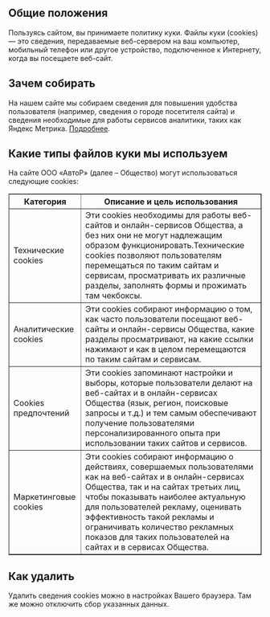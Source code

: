 <h2 class="!static !ml-0 !p-0 !text-2xl !my-8">Общие положения</h2>
Пользуясь сайтом, вы принимаете политику куки. Файлы куки (cookies) — это сведения, передаваемые веб-сервером на ваш компьютер, мобильный телефон или другое устройство, подключенное к Интернету, когда вы посещаете веб-сайт.

<h2 class="!static !ml-0 !p-0 !text-2xl !my-8">Зачем собирать</h2>
На нашем сайте мы собираем сведения для повышения удобства пользователя (например, сведения о городе посетителя сайта) и сведения необходимые для работы сервисов аналитики, таких как Яндекс Метрика. <a href="https://yandex.ru/legal/metrica_termsofuse/ru" target="_blank">Подробнее</a>.

<h2 class="!static !ml-0 !p-0 !text-2xl !my-8">Какие типы файлов куки мы используем</h2>
На сайте ООО «АвтоР» (далее – Общество) могут использоваться следующие cookies:

<div class="table_wrapper overflow-auto min-w-full my-14">
  <table border="1">
    <thead>
      <tr>
        <th>Категория</th>
        <th>Описание и цель использования</th>
      </tr>
    </thead>
    <tbody>
      <tr>
        <td>Технические cookies</td>
        <td>Эти cookies необходимы для работы веб-сайтов и онлайн-сервисов Общества, а без них они не могут надлежащим образом функционировать.Технические cookies позволяют пользователям перемещаться по таким сайтам и сервисам, просматривать их различные разделы, заполнять формы и прожимать там чекбоксы.</td>
      </tr>
      <tr>
        <td>Аналитические cookies</td>
        <td>Эти cookies собирают информацию о том, как часто пользователи посещают веб-сайты и онлайн-сервисы Общества, какие разделы просматривают, на какие ссылки нажимают и как в целом перемещаются по таким сайтам и сервисам.</td>
      </tr>
      <tr>
        <td>Cookies предпочтений</td>
        <td>Эти cookies запоминают настройки и выборы, которые пользователи делают на веб-сайтах и в онлайн-сервисах Общества (язык, регион, поисковые запросы и т.д.) и тем самым обеспечивают получение пользователями персонализированного опыта при использовании таких сайтов и сервисов.</td>
      </tr>
      <tr>
        <td>Маркетинговые cookies</td>
        <td>Эти cookies собирают информацию о действиях, совершаемых пользователями как на веб-сайтах и в онлайн-сервисах Общества, так и на сайтах третьих лиц, чтобы показывать наиболее актуальную для пользователей рекламу, оценивать эффективность такой рекламы и ограничивать количество рекламных показов для таких пользователей на сайтах и в сервисах Общества.</td>
      </tr>
    </tbody>
  </table>
</div>

<h2 class="!static !ml-0 !p-0 !text-2xl !my-8">Как удалить</h2>
Удалить сведения cookies можно в настройках Вашего браузера. Там же можно отключить сбор указанных данных.

